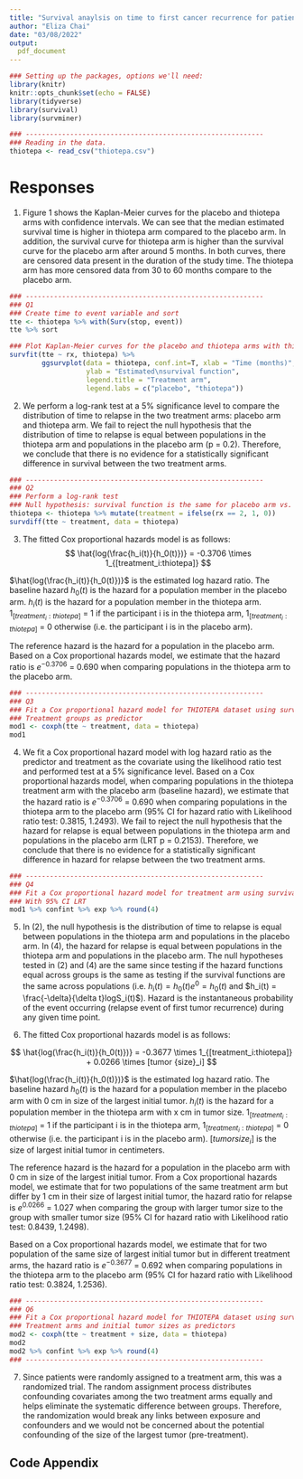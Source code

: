```yaml
---
title: "Survival anaylsis on time to first cancer recurrence for patients treated with thiotepa compared to a placebo"
author: "Eliza Chai"
date: "03/08/2022"
output:
  pdf_document
---
```


```r
### Setting up the packages, options we'll need:
library(knitr)
knitr::opts_chunk$set(echo = FALSE)
library(tidyverse)
library(survival)
library(survminer)
```

```r
### -----------------------------------------------------------
### Reading in the data. 
thiotepa <- read_csv("thiotepa.csv")
```

# Responses

1.  Figure 1 shows the Kaplan-Meier curves for the placebo and thiotepa arms with confidence intervals. 
We can see that the median estimated survival time is higher in thiotepa arm compared to the placebo arm. In addition, the survival curve for thiotepa arm is higher than the survival curve for the placebo arm after around 5 months. In both curves, there are censored data present in the duration of the study time. The thiotepa arm has more censored data from 30 to 60 months compare to the placebo arm. 

```r
### -----------------------------------------------------------
### Q1
### Create time to event variable and sort
tte <- thiotepa %>% with(Surv(stop, event))
tte %>% sort
```

```r
### Plot Kaplan-Meier curves for the placebo and thiotepa arms with thiotepa dataset
survfit(tte ~ rx, thiotepa) %>% 
        ggsurvplot(data = thiotepa, conf.int=T, xlab = "Time (months)",
                   ylab = "Estimated\nsurvival function", 
                   legend.title = "Treatment arm",
                   legend.labs = c("placebo", "thiotepa"))
```


2.  We perform a log-rank test at a 5% significance level to compare the distribution of time to relapse in the two treatment arms: placebo arm and thiotepa arm. We fail to reject the null hypothesis that the distribution of time to relapse is equal between populations in the thiotepa arm and populations in the placebo arm (p = 0.2). Therefore, we conclude that there is no evidence for a statistically significant difference in survival between the two treatment arms.

```r
### -----------------------------------------------------------
### Q2
### Perform a log-rank test
### Null hypothesis: survival function is the same for placebo arm vs. thiotepa arm
thiotepa <- thiotepa %>% mutate(treatment = ifelse(rx == 2, 1, 0))
survdiff(tte ~ treatment, data = thiotepa)
```

3.  The fitted Cox proportional hazards model is as follows:
$$
\hat{log(\frac{h_i(t)}{h_0(t)})} = -0.3706 \times 1_{[treatment_i:thiotepa]}
$$

$\hat{log(\frac{h_i(t)}{h_0(t)})}$ is the estimated log hazard ratio. The baseline hazard $h_0(t)$ is the hazard for a population member in the placebo arm. $h_i(t)$ is the hazard for a population member in the thiotepa arm. $1_{[treatment_i:thiotepa]}$ = 1 if the participant i is in the thiotepa arm, $1_{[treatment_i:thiotepa]}$ = 0 otherwise (i.e. the participant i is in the placebo arm).

The reference hazard is the hazard for a population in the placebo arm. Based on a Cox proportional hazards model, we estimate that the hazard ratio is $e^{-0.3706}$ = 0.690 when comparing populations in the thiotepa arm to the placebo arm.

```r
### -----------------------------------------------------------
### Q3
### Fit a Cox proportional hazard model for THIOTEPA dataset using survival:coxph
### Treatment groups as predictor
mod1 <- coxph(tte ~ treatment, data = thiotepa)
mod1
```


4.  We fit a Cox proportional hazard model with log hazard ratio as the predictor and treatment as the covariate using the likelihood ratio test and performed test at a 5% significance level. Based on a Cox proportional hazards model, when comparing populations in the thiotepa treatment arm with the placebo arm (baseline hazard), we estimate that the hazard ratio is $e^{-0.3706}$ = 0.690 when comparing populations in the thiotepa arm to the placebo arm (95% CI for hazard ratio with Likelihood ratio test: 0.3815, 1.2493). We fail to reject the null hypothesis that the hazard for relapse is equal between populations in the thiotepa arm and populations in the placebo arm (LRT p = 0.2153). Therefore, we conclude that there is no evidence for a statistically significant difference in hazard for relapse between the two treatment arms.

```r
### -----------------------------------------------------------
### Q4
### Fit a Cox proportional hazard model for treatment arm using survival:coxph
### With 95% CI LRT
mod1 %>% confint %>% exp %>% round(4)
```


5.  In (2), the null hypothesis is the distribution of time to relapse is equal between populations in the thiotepa arm and populations in the placebo arm. In (4), the hazard for relapse is equal between populations in the thiotepa arm and populations in the placebo arm. The null hypotheses tested in (2) and (4) are the same since testing if the hazard functions equal across groups is the same as testing if the survival functions are the same across populations (i.e. $h_i(t) = h_0(t) e^0 = h_0(t)$ and $h_i(t) = \frac{-\delta}{\delta t}logS_i(t)$). Hazard is the instantaneous probability of the event occurring (relapse event of first tumor recurrence) during any given time point. 


6. The fitted Cox proportional hazards model is as follows:

$$
\hat{log(\frac{h_i(t)}{h_0(t)})} = -0.3677 \times 1_{[treatment_i:thiotepa]} + 0.0266 \times [tumor {size}_i] 
$$

$\hat{log(\frac{h_i(t)}{h_0(t)})}$ is the estimated log hazard ratio. The baseline hazard $h_0(t)$ is the hazard for a population member in the placebo arm with 0 cm in size of the largest initial tumor. $h_i(t)$ is the hazard for a population member in the thiotepa arm with x cm in tumor size. $1_{[treatment_i:thiotepa]}$ = 1 if the participant i is in the thiotepa arm, $1_{[treatment_i:thiotepa]}$ = 0 otherwise (i.e. the participant i is in the placebo arm). [$tumor {size}_i$] is the size of largest initial tumor in centimeters.

The reference hazard is the hazard for a population in the placebo arm with 0 cm in size of the largest initial tumor. From a Cox proportional hazards model, we estimate that for two populations of the same treatment arm but differ by 1 cm in their size of largest initial tumor, the hazard ratio for relapse is $e^{0.0266}$ = 1.027 when comparing the group with larger tumor size to the group with smaller tumor size (95% CI for hazard ratio with Likelihood ratio test: 0.8439, 1.2498).

Based on a Cox proportional hazards model, we estimate that for two population of the same size of largest initial tumor but in different treatment arms, the hazard ratio is $e^{-0.3677}$ = 0.692 when comparing populations in the thiotepa arm to the placebo arm (95% CI for hazard ratio with Likelihood ratio test: 0.3824, 1.2536). 

```r
### -----------------------------------------------------------
### Q6
### Fit a Cox proportional hazard model for THIOTEPA dataset using survival:coxph
### Treatment arms and initial tumor sizes as predictors
mod2 <- coxph(tte ~ treatment + size, data = thiotepa) 
mod2
mod2 %>% confint %>% exp %>% round(4)
### -----------------------------------------------------------
```

7.  Since patients were randomly assigned to a treatment arm, this was a randomized trial. The random assignment process distributes confounding covariates among the two treatment arms equally and helps eliminate the systematic difference between groups. Therefore, the randomization would break any links between exposure and confounders and we would not be concerned about the potential confounding of the size of the largest tumor (pre-treatment).


\pagebreak

## Code Appendix

```r
```
